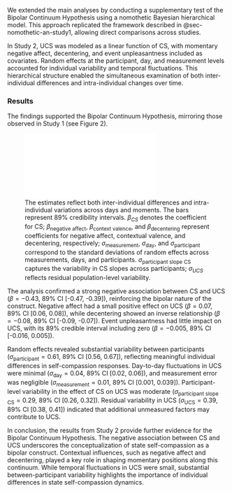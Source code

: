 
We extended the main analyses by conducting a supplementary test of the Bipolar Continuum Hypothesis using a nomothetic Bayesian hierarchical model. This approach replicated the framework described in @sec-nomothetic-an-study1, allowing direct comparisons across studies.

In Study 2, UCS was modeled as a linear function of CS, with momentary negative affect, decentering, and event unpleasantness included as covariates. Random effects at the participant, day, and measurement levels accounted for individual variability and temporal fluctuations. This hierarchical structure enabled the simultaneous examination of both inter-individual differences and intra-individual changes over time.

### Results

The findings supported the Bipolar Continuum Hypothesis, mirroring those observed in Study 1 (see Figure 2). 

![The estimates reflect both inter-individual differences and intra-individual variations across days and moments. The bars represent 89% credibility intervals. $\beta_{CS}$ denotes the coefficient for CS; $\beta_\text{negative affect}$, $\beta_\text{context valence}$, and $\beta_\text{decentering}$ represent coefficients for negative affect, contextual valence, and decentering, respectively; $\sigma_\text{measurement}$, $\sigma_\text{day}$, and $\sigma_\text{participant}$ correspond to the standard deviations of random effects across measurements, days, and participants. $\sigma_\text{participant slope CS}$ captures the variability in CS slopes across participants; $\sigma_{UCS}$ reflects residual population-level variability.](sections/figures/plot_bch_mpath.pdf)

The analysis confirmed a strong negative association between CS and UCS ($\beta = -0.43$, 89% CI [-0.47, -0.39]), reinforcing the bipolar nature of the construct. Negative affect had a small positive effect on UCS ($\beta = 0.07$, 89% CI [0.06, 0.08]), while decentering showed an inverse relationship ($\beta = -0.08$, 89% CI [-0.09, -0.07]). Event unpleasantness had little impact on UCS, with its 89% credible interval including zero ($\beta = -0.005$, 89% CI [-0.016, 0.005]).

Random effects revealed substantial variability between participants ($\sigma_\text{participant} = 0.61$, 89% CI [0.56, 0.67]), reflecting meaningful individual differences in self-compassion responses. Day-to-day fluctuations in UCS were minimal ($\sigma_\text{day} = 0.04$, 89% CI [0.02, 0.06]), and measurement error was negligible ($\sigma_\text{measurement} = 0.01$, 89% CI [0.001, 0.039]). Participant-level variability in the effect of CS on UCS was moderate ($\sigma_\text{participant slope CS} = 0.29$, 89% CI [0.26, 0.32]). Residual variability in UCS ($\sigma_\text{UCS} = 0.39$, 89% CI [0.38, 0.41]) indicated that additional unmeasured factors may contribute to UCS.

In conclusion, the results from Study 2 provide further evidence for the Bipolar Continuum Hypothesis. The negative association between CS and UCS underscores the conceptualization of state self-compassion as a bipolar construct. Contextual influences, such as negative affect and decentering, played a key role in shaping momentary positions along this continuum. While temporal fluctuations in UCS were small, substantial between-participant variability highlights the importance of individual differences in state self-compassion dynamics. 



